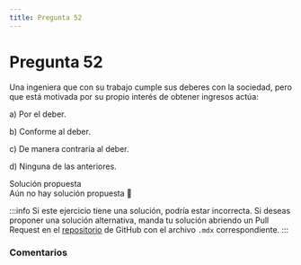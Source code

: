 ```yaml
---
title: Pregunta 52
---
```



# Pregunta 52

<div className="exercise">
Una ingeniera que con su trabajo cumple sus deberes con la sociedad, pero que está motivada por
su propio interés de obtener ingresos actúa:

a) Por el deber.

b) Conforme al deber.

c) De manera contraria al deber.

d) Ninguna de las anteriores.

</div>

<MDXDetails>
<summary>Solución propuesta</summary>

<div className="exercise">
Aún no hay solución propuesta 🥲
</div>

:::info
Si este ejercicio tiene una solución, podría estar incorrecta. Si deseas proponer una solución alternativa, manda tu solución abriendo
un Pull Request en el [repositorio](https://github.com/crow-rojas/apuntes-fundamentals/pulls) de GitHub con el archivo
`.mdx` correspondiente.
:::

</MDXDetails>

### Comentarios

<Disqus
  url="https://crow-rojas.github.io/apuntes-fundamentals/docs/engineering/ethics/exercises/2023-2/p52"
  identifier="docs/engineering/ethics/exercises/2023-2/p52"
  title="2023-2 Ética - Pregunta 52"
/>
